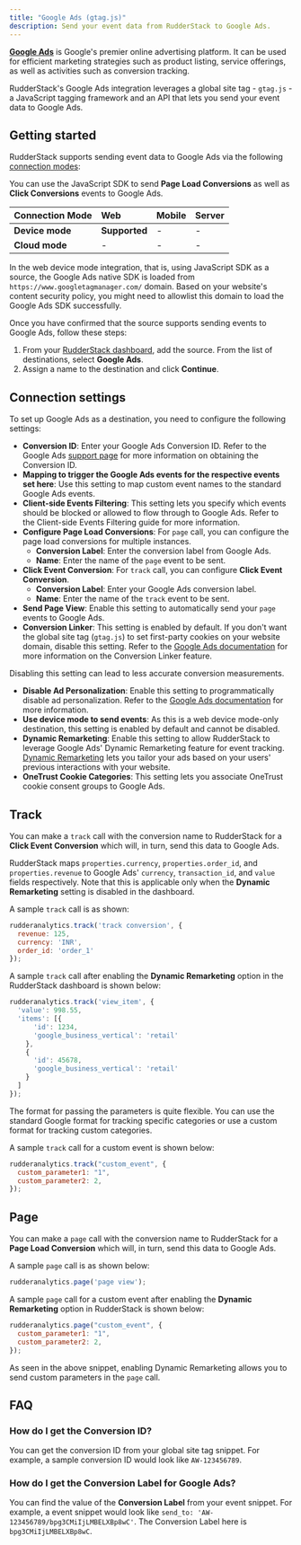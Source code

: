 ```yaml
---
title: "Google Ads (gtag.js)"
description: Send your event data from RudderStack to Google Ads.
---
```


[**Google Ads**](https://ads.google.com/) is Google's premier online advertising platform. It can be used for efficient marketing strategies such as product listing, service offerings, as well as activities such as conversion tracking.

RudderStack's Google Ads integration leverages a global site tag - `gtag.js` - a JavaScript tagging framework and an API that lets you send your event data to Google Ads.

## Getting started

RudderStack supports sending event data to  Google Ads via the following <a href="https://rudderstack.com/docs/rudderstack-cloud/rudderstack-connection-modes/">connection modes</a>:

<div class="infoBlock">
You can use the JavaScript SDK to send <strong>Page Load Conversions</strong> as well as <strong>Click Conversions</strong> events to Google Ads.
</div>

| **Connection Mode** | **Web**       | **Mobile** | **Server** |
| :------------------ | :------------ | :--------- | :--------- |
| **Device mode**     | **Supported** | -          | -          |
| **Cloud mode**      | -             | -          | -          |

<div class="infoBlock">
In the web device mode integration, that is, using <Link to="/sources/event-streams/sdks/rudderstack-javascript-sdk">JavaScript SDK</Link> as a source, the Google Ads native SDK is loaded from <code class="inline-code">https://www.googletagmanager.com/</code> domain. Based on your website's content security policy, you might need to <Link to="/sources/event-streams/sdks/rudderstack-javascript-sdk/load-js-sdk/#allowlist-destination-domain">allowlist this domain</Link> to load the Google Ads SDK successfully.
</div>

Once you have confirmed that the source supports sending events to Google Ads, follow these steps:

1. From your [RudderStack dashboard](https://app.rudderstack.com/), add the source. From the list of destinations, select **Google Ads**.
2. Assign a name to the destination and click **Continue**.

## Connection settings

To set up Google Ads as a destination, you need to configure the following settings:

- **Conversion ID**: Enter your Google Ads Conversion ID. Refer to the Google Ads <a href="https://support.google.com/tagmanager/answer/6105160?hl=en">support page</a> for more information on obtaining the Conversion ID.
- **Mapping to trigger the Google Ads events for the respective events set here**: Use this setting to map custom event names to the standard Google Ads events.
- **Client-side Events Filtering**: This setting lets you specify which events should be blocked or allowed to flow through to Google Ads. Refer to the <Link to="/sources/sdks/event-filtering/">Client-side Events Filtering</Link> guide for more information.
- **Configure Page Load Conversions**: For `page` call, you can configure the page load conversions for multiple instances. 
  - **Conversion Label**: Enter the conversion label from Google Ads. 
  - **Name**: Enter the name of the `page` event to be sent.
- **Click Event Conversion**: For `track` call, you can configure **Click Event Conversion**. 
  - **Conversion Label**: Enter your Google Ads conversion label. 
  - **Name**: Enter the name of the `track` event to be sent.
- **Send Page View**: Enable this setting to automatically send your `page` events to Google Ads.
- **Conversion Linker**: This setting is enabled by default. If you don't want the global site tag (`gtag.js`) to set first-party cookies on your website domain, disable this setting. Refer to the [Google Ads documentation](https://support.google.com/google-ads/answer/7521212?hl=en) for more information on the Conversion Linker feature.

<div class="warningBlock">
Disabling this setting can lead to less accurate conversion measurements.
</div>

- **Disable Ad Personalization**: Enable this setting to programmatically disable ad personalization. Refer to the [Google Ads documentation](https://developers.google.com/analytics/devguides/collection/gtagjs/display-features#disable_advertising_personalization) for more information.
- **Use device mode to send events**: As this is a web device mode-only destination, this setting is enabled by default and cannot be disabled.
- **Dynamic Remarketing**: Enable this setting to allow RudderStack to leverage Google Ads' Dynamic Remarketing feature for event tracking. [Dynamic Remarketing](https://support.google.com/google-ads/answer/7305793) lets you tailor your ads based on your users' previous interactions with your website.
- **OneTrust Cookie Categories**: This setting lets you associate <Link to="/sources/sdks/rudderstack-javascript-sdk/consent-managers/onetrust/">OneTrust</Link> cookie consent groups to Google Ads.

## Track

You can make a <Link to="/event-spec/standard-events/track/">`track`</Link> call with the conversion name to RudderStack for a **Click Event Conversion** which will, in turn, send this data to Google Ads.

<div class="infoBlock">
RudderStack maps <code class="inline-code">properties.currency</code>, <code class="inline-code">properties.order_id</code>, and <code class="inline-code">properties.revenue</code> to Google Ads' <code class="inline-code">currency</code>, <code class="inline-code">transaction_id</code>, and <code class="inline-code">value</code> fields respectively. Note that this is applicable only when the <strong>Dynamic Remarketing</strong> setting is disabled in the dashboard.
</div>

A sample `track` call is as shown:

```javascript
rudderanalytics.track('track conversion', {
  revenue: 125,
  currency: 'INR',
  order_id: 'order_1'
});
```

A sample `track` call after enabling the **Dynamic Remarketing** option in the RudderStack dashboard is shown below:

```javascript
rudderanalytics.track('view_item', {
  'value': 998.55,
  'items': [{
      'id': 1234,
      'google_business_vertical': 'retail'
    },
    {
      'id': 45678,
      'google_business_vertical': 'retail'
    }
  ]
});
```

<div class="successBlock">
The format for passing the parameters is quite flexible. You can use the standard Google format for tracking specific categories or use a custom format for tracking custom categories.
</div>

A sample `track` call for a custom event is shown below:

```javascript
rudderanalytics.track("custom_event", {
  custom_parameter1: "1",
  custom_parameter2: 2,
});
```

## Page

You can make a <Link to="/event-spec/standard-events/page/">`page`</Link> call with the conversion name to RudderStack for a **Page Load Conversion** which will, in turn, send this data to Google Ads.

A sample `page` call is as shown below:

```javascript
rudderanalytics.page('page view');
```

A sample `page` call for a custom event after enabling the **Dynamic Remarketing** option in RudderStack is shown below:

```javascript
rudderanalytics.page("custom_event", {
  custom_parameter1: "1",
  custom_parameter2: 2,
});
```

As seen in the above snippet, enabling Dynamic Remarketing allows you to send custom parameters in the `page` call.

## FAQ

### How do I get the Conversion ID?

You can get the conversion ID from your global site tag snippet. For example, a sample conversion ID would look like `AW-123456789`.

### How do I get the Conversion Label for Google Ads?

You can find the value of the **Conversion Label** from your event snippet. For example, a event snippet would look like `send_to: 'AW-123456789/bpg3CMiIjLMBELXBp8wC'`. The Conversion Label here is `bpg3CMiIjLMBELXBp8wC`.